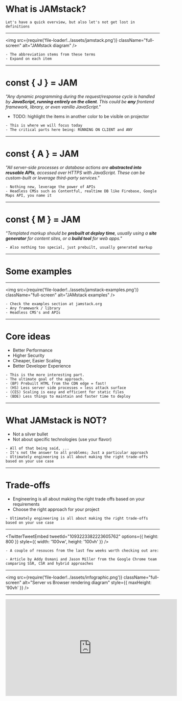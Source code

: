 
# What is JAMstack?

```notes
Let's have a quick overview, but also let's not get lost in definitions
```

---

<img
  src={require('file-loader!../assets/jamstack.png')}
  className="full-screen"
  alt="JAMstack diagram"
/>

```notes
- The abbreviation stems from these terms
- Expand on each item
```

---

# const { J } = JAM

_"Any dynamic programming during the request/response cycle is handled by **JavaScript, running entirely on the client**. This could be **any** frontend framework, library, or even vanilla JavaScript."_

- TODO: highlight the items in another color to be visible on projector

```notes
- This is where we will focus today
- The critical parts here being: RUNNING ON CLIENT and ANY
```

---

# const { A } = JAM

_"All server-side processes or database actions are **abstracted into reusable APIs**, accessed over HTTPS with JavaScript. These can be custom-built or leverage third-party services."_

```notes
- Nothing new, leverage the power of APIs
- Headless CMSs such as Contentful, realtime DB like Firebase, Google Maps API, you name it
```

---

# const { M } = JAM

_"Templated markup should be **prebuilt at deploy time**, usually using a **site generator** for content sites, or a **build tool** for web apps."_

```notes
- Also nothing too special, just prebuilt, usually generated markup
```

---

# Some examples

---

<img
  src={require('file-loader!../assets/jamstack-examples.png')}
  className="full-screen"
  alt="JAMstack examples"
/>

```notes
- Check the examples section at jamstack.org
- Any framework / library
- Headless CMS's and APIs
```

---

# Core ideas

- Better Performance
- Higher Security
- Cheaper, Easier Scaling
- Better Developer Experience

```notes
- This is the more interesting part.
- The ultimate goal of the approach.
- (BP) Prebuilt HTML from the CDN edge = fast!
- (HS) Less server side processes = less attack surface
- (CES) Scaling is easy and efficient for static files
- (BDE) Less things to maintain and faster time to deploy
```

---

# What JAMstack is NOT?

- Not a silver bullet
- Not about specific technologies (use your flavor)

```notes
- All of that being said, ...
- It's not the answer to all problems; Just a particular approach
- Ultimately engineering is all about making the right trade-offs based on your use case
```

---

# Trade-offs

- Engineering is all about making the right trade offs based on your requirements
- Choose the right approach for your project

```notes
- Ultimately engineering is all about making the right trade-offs based on your use case
```

---

<TwitterTweetEmbed
  tweetId="1093223382223605762"
  options={{ height: 800 }}
  style={{ width: '100vw', height: '100vh' }}
/>

```notes
- A couple of resouces from the last few weeks worth checking out are:

- Article by Addy Osmani and Jason Miller from the Google Chrome team comparing SSR, CSR and hybrid approaches
```

---

<img
  src={require('file-loader!../assets/infographic.png')}
  className="full-screen"
  alt="Server vs Browser rendering diagram"
  style={{ maxHeight: '90vh' }}
/>

---

<iframe
  width="560"
  height="315"
  src="https://www.youtube.com/embed/QXsWaA3HTHA"
  frameBorder="0"
  allow="accelerometer; autoplay; encrypted-media; gyroscope; picture-in-picture"
  allowFullScreen
  style={{ display: 'block', margin: '0 auto' }}
/>

```notes
- Video by Surma and Jake from Google Chrome team
```
